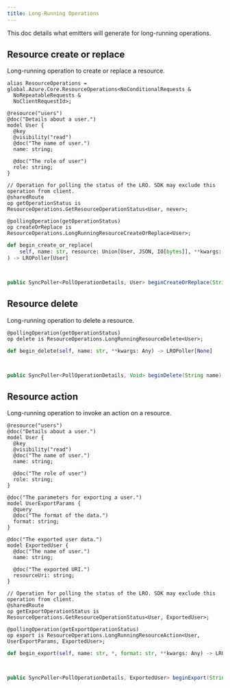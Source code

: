 ```yaml
---
title: Long-Running Operations
---
```



This doc details what emitters will generate for long-running operations.

## Resource create or replace

Long-running operation to create or replace a resource.

<Tabs>
<TabItem value="typespec" label="TypeSpec" default>

```typespec
alias ResourceOperations = global.Azure.Core.ResourceOperations<NoConditionalRequests &
  NoRepeatableRequests &
  NoClientRequestId>;

@resource("users")
@doc("Details about a user.")
model User {
  @key
  @visibility("read")
  @doc("The name of user.")
  name: string;

  @doc("The role of user")
  role: string;
}

// Operation for polling the status of the LRO. SDK may exclude this operation from client.
@sharedRoute
op getOperationStatus is ResourceOperations.GetResourceOperationStatus<User, never>;

@pollingOperation(getOperationStatus)
op createOrReplace is ResourceOperations.LongRunningResourceCreateOrReplace<User>;
```

</TabItem>

<TabItem value="python" label="Python">

```python
def begin_create_or_replace(
    self, name: str, resource: Union[User, JSON, IO[bytes]], **kwargs: Any
) -> LROPoller[User]
```

</TabItem>

<TabItem value="csharp" label="CSharp">

```csharp

```

</TabItem>

<TabItem value="typescript" label="Typescript">

```typescript

```

</TabItem>

<TabItem value="java" label="Java">

```java
public SyncPoller<PollOperationDetails, User> beginCreateOrReplace(String name, User resource);
```

</TabItem>
</Tabs>

## Resource delete

Long-running operation to delete a resource.

<Tabs>
<TabItem value="typespec" label="TypeSpec" default>

```typespec
@pollingOperation(getOperationStatus)
op delete is ResourceOperations.LongRunningResourceDelete<User>;
```

</TabItem>

<TabItem value="python" label="Python">

```python
def begin_delete(self, name: str, **kwargs: Any) -> LROPoller[None]
```

</TabItem>

<TabItem value="csharp" label="CSharp">

```csharp

```

</TabItem>

<TabItem value="typescript" label="Typescript">

```typescript

```

</TabItem>

<TabItem value="java" label="Java">

```java
public SyncPoller<PollOperationDetails, Void> beginDelete(String name);
```

</TabItem>
</Tabs>

## Resource action

Long-running operation to invoke an action on a resource.

<Tabs>
<TabItem value="typespec" label="TypeSpec" default>

```typespec
@resource("users")
@doc("Details about a user.")
model User {
  @key
  @visibility("read")
  @doc("The name of user.")
  name: string;

  @doc("The role of user")
  role: string;
}

@doc("The parameters for exporting a user.")
model UserExportParams {
  @query
  @doc("The format of the data.")
  format: string;
}

@doc("The exported user data.")
model ExportedUser {
  @doc("The name of user.")
  name: string;

  @doc("The exported URI.")
  resourceUri: string;
}

// Operation for polling the status of the LRO. SDK may exclude this operation from client.
@sharedRoute
op getExportOperationStatus is ResourceOperations.GetResourceOperationStatus<User, ExportedUser>;

@pollingOperation(getExportOperationStatus)
op export is ResourceOperations.LongRunningResourceAction<User, UserExportParams, ExportedUser>;
```

</TabItem>

<TabItem value="python" label="Python">

```python
def begin_export(self, name: str, *, format: str, **kwargs: Any) -> LROPoller[ExportedUser]
```

</TabItem>

<TabItem value="csharp" label="CSharp">

```csharp

```

</TabItem>

<TabItem value="typescript" label="Typescript">

```typescript

```

</TabItem>

<TabItem value="java" label="Java">

```java
public SyncPoller<PollOperationDetails, ExportedUser> beginExport(String name, String format);
```

</TabItem>
</Tabs>
